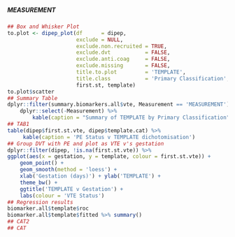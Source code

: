 ##### MEASUREMENT

```r
## Box and Whisker Plot
to.plot <- dipep_plot(df      = dipep,
                      exclude = NULL,
                      exclude.non.recruited = TRUE,
                      exclude.dvt           = FALSE,
                      exclude.anti.coag     = FALSE,
                      exclude.missing       = FALSE,
                      title.to.plot         = 'TEMPLATE',
                      title.class           = 'Primary Classification',
                      first.st, template)
to.plot$scatter
## Summary Table
dplyr::filter(summary.biomarkers.all$vte, Measurement == 'MEASUREMENT') %>%
    dplyr::select(-Measurement) %>%
        kable(caption = "Summary of TEMPLATE by Primary Classification")
## TAB1
table(dipep$first.st.vte, dipep$template.cat) %>%
     kable(caption = 'PE Status v TEMPLATE dichotomisation')
## Group DVT with PE and plot as VTE v's gestation
dplyr::filter(dipep, !is.na(first.st.vte)) %>%
ggplot(aes(x = gestation, y = template, colour = first.st.vte)) +
    geom_point() +
    geom_smooth(method = 'loess') +
    xlab('Gestation (days)') + ylab('TEMPLATE') +
    theme_bw() +
    ggtitle('TEMPLATE v Gestation') +
    labs(colour = 'VTE Status')
## Regression results
biomarker.all$template$roc
biomarker.all$template$fitted %>% summary()
## CAT2
## CAT

```
